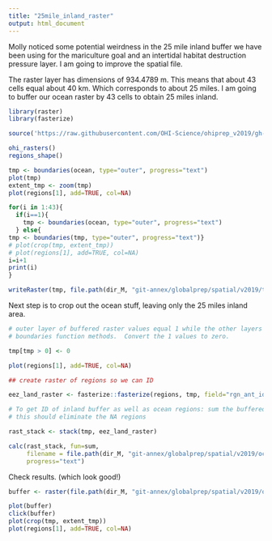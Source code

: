 ```yaml
---
title: "25mile_inland_raster"
output: html_document
---
```


Molly noticed some potential weirdness in the 25 mile inland buffer we have been using for the mariculture goal and an intertidal habitat destruction pressure layer.  I am going to improve the spatial file.


The raster layer has dimensions of 934.4789 m.  This means that about 43 cells equal about 40 km.  Which corresponds to about 25 miles.  I am going to buffer our ocean raster by 43 cells to obtain 25 miles inland. 
```r

library(raster)
library(fasterize)

source('https://raw.githubusercontent.com/OHI-Science/ohiprep_v2019/gh-pages/workflow/R/common.R')

ohi_rasters()
regions_shape()

tmp <- boundaries(ocean, type="outer", progress="text")
plot(tmp)
extent_tmp <- zoom(tmp)
plot(regions[1], add=TRUE, col=NA)

for(i in 1:43){
  if(i==1){
    tmp <- boundaries(ocean, type="outer", progress="text")
  } else{ 
tmp <- boundaries(tmp, type="outer", progress="text")}
# plot(crop(tmp, extent_tmp))
# plot(regions[1], add=TRUE, col=NA)
i=i+1
print(i)
}

writeRaster(tmp, file.path(dir_M, "git-annex/globalprep/spatial/v2019/tmp/ocean_plus25milebuffer.tif"))

```


Next step is to crop out the ocean stuff, leaving only the 25 miles inland area.

```r

# outer layer of buffered raster values equal 1 while the other layers are 0, given the
# boundaries function methods.  Convert the 1 values to zero.

tmp[tmp > 0] <- 0

plot(regions[1], add=TRUE, col=NA)

## create raster of regions so we can ID 

eez_land_raster <- fasterize::fasterize(regions, tmp, field="rgn_ant_id")

# To get ID of inland buffer as well as ocean regions: sum the buffered raster with the eez_land_raster
# this should eliminate the NA regions

rast_stack <- stack(tmp, eez_land_raster)

calc(rast_stack, fun=sum, 
     filename = file.path(dir_M, "git-annex/globalprep/spatial/v2019/ocean_plus25mile_inland.tif"),
     progress="text")

```

Check results. (which look good!)
```r

buffer <- raster(file.path(dir_M, "git-annex/globalprep/spatial/v2019/ocean_plus25mile_inland.tif"))

plot(buffer)
click(buffer)
plot(crop(tmp, extent_tmp))
plot(regions[1], add=TRUE, col=NA)


```